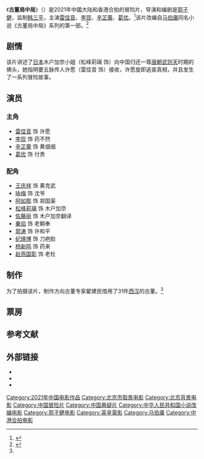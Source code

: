 {{Otheruses|subject=2021年郭子健执导，雷佳音、李现、辛芷蕾、葛优主演的电影|other=其他同名条目|古董局中局}}
{{电影信息框
| 片名 = 古董局中局
| 电影原名 = ''{{lang|en|Schemes in Antiques}}''
| 图像 = 
| 图像说明 = 
| 导演 = [[郭子健|郭子健]]
| 监制 = [[韩三平|韩三平]]
| 制片 = 梁琳
| 動作指導 = [[吳永倫|吳永倫]]<br/>[[甄國達|甄國達]]（飛車）
| 编剧 = 朱炫、黄海、郭子健、范文文
| 原著 = {{based on|[[古董局中局_(小説)|古董局中局]]|[[马伯庸|马伯庸]]}}
| 主演 = 雷佳音、李现、辛芷蕾、葛优
| 配乐 = [[朱芸编|朱芸编]]
| 摄影 = [[包軒鳴|包軒鳴]]
| 剪辑 = [[許偉傑|許偉傑]]
| 制片商 = [[英皇电影|英皇电影]]<br/>[[聯瑞影業|聯瑞影業]]<br/>[[正夫影業|正夫影業]]
| 发行商 = 英皇（北京）影视文化传媒
| 上映日期 = {{film date|2021|12|3|中國大陸|2021|12|17|美国|2022|1|13|澳門|2022|4|21|香港|ref4=<ref>原安排於2022年1月13日上映</ref>}}
| 片长 = 123分钟
| 产地 = {{中國大陸電影產地}}<br/>{{香港電影產地}}
| 语言 = [[普通话|普通话]]
| 公映许可 = {{电审|故|2021|400}}<ref>{{Cite web |url = http://www.chinafilm.gov.cn/chinafilm/contents/168/3990.shtml |title = 2021年电影公映许可证发放公示（国产故事片第十一批） |date = 2021-12-13 |publisher = 国家电影局 |language = zh-cn |accessdate = 2021-12-22 |archive-date = 2022-05-10 |archive-url = https://web.archive.org/web/20220510123500/https://www.chinafilm.gov.cn/chinafilm/contents/168/3990.shtml }}</ref>
| 预算 = 
| 票房 = 4.3億人民幣
| 前集 = 
| 续集 = 
}}
《'''古董局中局'''》（{{lang-en|''Schemes in Antiques''}}）是2021年中國大陆和香港合拍的冒险片，导演和编剧是[[郭子健|郭子健]]，监制[[韩三平|韩三平]]，主演[[雷佳音|雷佳音]]、[[李现|李现]]、[[辛芷蕾|辛芷蕾]]、[[葛优|葛优]]。<ref>{{cite news |title=影版《古董局中局》项目曝光 雷佳音搭档葛优主演 |url=https://ent.sina.com.cn/m/c/2019-03-27/doc-ihsxncvh5917955.shtml |accessdate=2021-04-04 |work=新浪 |date=2019-03-27 |archive-date=2019-03-27 |archive-url=https://web.archive.org/web/20190327055000/https://ent.sina.com.cn/m/c/2019-03-27/doc-ihsxncvh5917955.shtml |dead-url=no }}</ref>该片改编自[[马伯庸|马伯庸]]同名小说《古董局中局》系列的第一部。<ref name="chili">{{cite news |title=借了31件珍贵的古董“参演” |url=https://k.sina.com.cn/article_1498135555_594bbc0302000z4fj.html |accessdate=2021-04-04 |work=新浪 |date=2020-11-27}}</ref>

==剧情==
该片讲述了[[日本|日本]]木户加奈小姐（松峰莉璃 饰）向中国归还一尊[[唐朝|唐朝]][[武则天|武则天]]时期的佛头，她指明要五脉传人许愿（雷佳音 饰）接收，许愿旋即追查真相，并且发生了一系列冒险故事。

== 演员 ==
=== 主角 ===
*[[雷佳音|雷佳音]] 饰  许愿
*[[李现|李现]] 饰  药不然 
*[[辛芷蕾|辛芷蕾]] 饰  黄烟烟
*[[葛优|葛优]] 饰  付贵

=== 配角 ===
*[[王庆祥|王庆祥]] 饰  黄克武
*[[咏梅|咏梅]] 饰  沈爷
*[[阿如那|阿如那]] 饰  郑国渠
*[[松峰莉璃|松峰莉璃]] 饰  木户加奈
*[[佐藤丽|佐藤丽]] 饰  木户加奈翻译
*[[秦焰|秦焰]] 饰  老朝奉
*[[郭涛_(演员)|郭涛]] 饰  许和平
*[[纪焕博|纪焕博]] 饰  刀疤脸
*[[杨新鸣|杨新鸣]] 饰  药来
*[[赵燕国彰|赵燕国彰]] 饰  老杜

== 制作 ==
为了拍摄该片，制作方向古董专家翟建民借用了31件[[西汉|西汉]]的古董。<ref name="chili"/>

== 票房 ==
{{start box}}
{{succession prize box|《[[扬名立万|扬名立万]]》|《[[误杀2|误杀2]]》 | {{flagicon|CHN}}[[2021年中國內地一周電影票房冠軍列表|2021年中国内地一周票房冠军]]|第48-49週}}
{{end box}}

== 参考文献 ==
{{reflist}}

== 外部链接 ==
* {{douban|26996619}}
* {{hkmdb title}}
* {{IMDB title|tt11482948}}

{{郭子健}}
{{古董局中局}}

{{DEFAULTSORT:Gu古董局中局}}
[[Category:2021年中国电影作品|Category:2021年中国电影作品]]
[[Category:北京市取景电影|Category:北京市取景电影]]
[[Category:北京背景电影|Category:北京背景电影]]
[[Category:中国冒险片|Category:中国冒险片]]
[[Category:中国悬疑片|Category:中国悬疑片]]
[[Category:中华人民共和国小说改编电影|Category:中华人民共和国小说改编电影]]
[[Category:郭子健电影|Category:郭子健电影]]
[[Category:英皇電影|Category:英皇電影]]
[[Category:马伯庸|Category:马伯庸]]
[[Category:中港合拍电影|Category:中港合拍电影]]